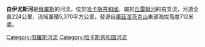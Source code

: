 '''白伊尤斯河'''是[[俄羅斯|俄羅斯]]的河流，位於[[哈卡斯共和國|哈卡斯共和國]]，屬於[[丘雷姆河|丘雷姆河]]的右支流，河道全長224公里，流域面積5,370平方公里，發源自[[庫茲涅茨克山|庫茲涅茨克山]]東部海拔高度712米處。

{{coord|54|06|54|N|89|06|23|E|type:landmark_source:kolossus-frwiki|display=title}}

{{Russia-geo-stub}}
[[Category:俄羅斯河流|Category:俄羅斯河流]]
[[Category:哈卡斯共和国河流|Category:哈卡斯共和国河流]]